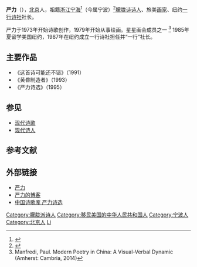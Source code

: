'''严力'''（{{bd|1954年|8月|||catIdx=Y严}}），[[北京|北京]]人，祖籍[[浙江|浙江]][[宁海县_(浙江省)|宁海]]<ref>{{Cite web |url=http://www.sjysg.com/new_page_123.htm |title=中国现代诗人简介(6) |accessdate=2014-06-22 |archive-date=2017-03-14 |archive-url=https://web.archive.org/web/20170314225021/http://sjysg.com/new_page_123.htm |dead-url=no }}</ref>（今属宁波）<ref name=cul_china>{{Cite web |url=http://cul.china.com.cn/renwu/2011-06/13/content_4263523.htm |title=严力：星星还是那个星星 |date=2011-06-13 |work=中国网 |access-date=2014-02-09 |archive-url=https://web.archive.org/web/20140221174252/http://cul.china.com.cn/renwu/2011-06/13/content_4263523.htm |archive-date=2014-02-21 |dead-url=yes }}</ref>[[朦胧诗|朦胧诗]][[诗人|诗人]]、旅美[[画家|画家]]、纽约[[一行诗社|一行诗社]]社长。

严力于1973年开始诗歌创作，1979年开始从事绘画。星星画会成员之一 <ref> Manfredi, Paul. Modern Poetry in China: A Visual-Verbal Dynamic (Amherst: Cambria, 2014) </ref> 1985年夏留学美国纽约，1987年在纽约成立一行诗社担任并“一行”社长。

==主要作品==
*《这首诗可能还不错》（1991）
*《黄昏制造者》（1993）
*《严力诗选》（1995）

==参见==
*[[现代诗歌|现代诗歌]]
*[[现代诗人|现代诗人]]

==参考文献==
{{reflist}}

==外部链接==
*[http://300shige.byethost10.com/7007_yanli.html 严力]{{Wayback|url=http://300shige.byethost10.com/7007_yanli.html |date=20160307165058 }}
*[https://web.archive.org/web/20070310164259/http://hk.netsh.com/eden/blog/ctl_eden_blog.php?iBlogID=1194916 严力的博客]
*[http://shigeku.com/xlib/xd/sgdq/yanli.htm 中国诗歌库 严力诗选]{{Wayback|url=http://shigeku.com/xlib/xd/sgdq/yanli.htm |date=20180317173846 }}

{{中国近现代文学}}

{{DEFAULTSORT:Yan Li}}
[[Category:朦胧派诗人|Category:朦胧派诗人]]
[[Category:移民美国的中华人民共和国人|Category:移民美国的中华人民共和国人]]
[[Category:宁波人|Category:宁波人]]
[[Category:北京人|Category:北京人]]
[[Category:严姓|Li]]